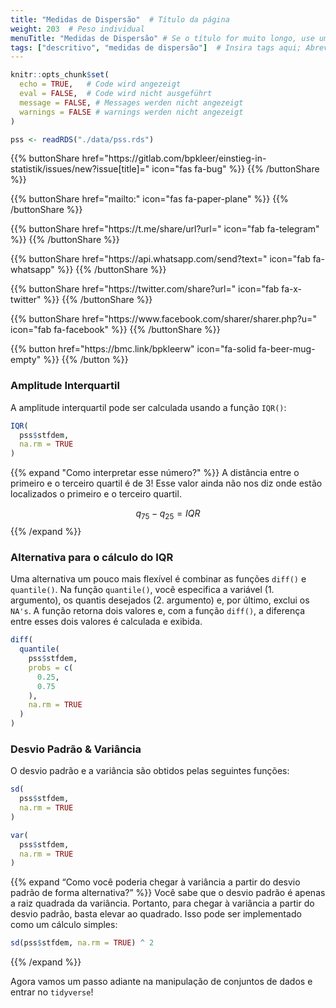 ```yaml
---
title: "Medidas de Dispersão"  # Título da página
weight: 203  # Peso individual
menuTitle: "Medidas de Dispersão" # Se o título for muito longo, use um título curto aqui
tags: ["descritivo", "medidas de dispersão"]  # Insira tags aqui; Abreviação do que acontece na página
---
```

```r
knitr::opts_chunk$set(
  echo = TRUE,   # Code wird angezeigt
  eval = FALSE,  # Code wird nicht ausgeführt
  message = FALSE, # Messages werden nicht angezeigt
  warnings = FALSE # warnings werden nicht angezeigt
)

pss <- readRDS("./data/pss.rds")   
```

{{% buttonShare href=\"https\:\/\/gitlab.com\/bpkleer\/einstieg-in-statistik\/issues\/new?issue[title]=\" icon=\"fas fa-bug\" %}} {{% /buttonShare %}} 

{{% buttonShare href=\"mailto\:\" icon=\"fas fa-paper-plane\" %}} {{% /buttonShare %}}

{{% buttonShare href=\"https\:\/\/t.me\/share\/url?url=\" icon=\"fab fa-telegram\" %}} {{% /buttonShare %}}

{{% buttonShare href=\"https\:\/\/api.whatsapp.com\/send?text=\" icon=\"fab fa-whatsapp\" %}} {{% /buttonShare %}}

{{% buttonShare href=\"https\:\/\/twitter.com\/share?url=\" icon=\"fab fa-x-twitter\" %}} {{% /buttonShare %}}

{{% buttonShare href=\"https\:\/\/www.facebook.com\/sharer\/sharer.php?u=\" icon=\"fab fa-facebook\" %}} {{% /buttonShare %}}

{{% button href=\"https\:\/\/bmc.link\/bpkleerw\" icon=\"fa-solid fa-beer-mug-empty\" %}} {{% /button %}}

### Amplitude Interquartil{.tabset .tabset-fade}
A amplitude interquartil pode ser calculada usando a função `IQR()`:
```r
IQR(
  pss$stfdem, 
  na.rm = TRUE
)
```

{{% expand \"Como interpretar esse número?\" %}}
A distância entre o primeiro e o terceiro quartil é de 3! Esse valor ainda não nos diz onde estão localizados o primeiro e o terceiro quartil.

$$q_{75} - q_{25} = IQR$$
{{% /expand %}}

### Alternativa para o cálculo do IQR
Uma alternativa um pouco mais flexível é combinar as funções `diff()` e `quantile()`. Na função `quantile()`, você especifica a variável ($1.$ argumento), os quantis desejados ($2.$ argumento) e, por último, exclui os `NA's`. A função retorna dois valores e, com a função `diff()`, a diferença entre esses dois valores é calculada e exibida.
```r
diff(
  quantile(
    pss$stfdem, 
    probs = c(
      0.25,
      0.75
    ),  
    na.rm = TRUE
  )
)   
```

### Desvio Padrão & Variância
O desvio padrão e a variância são obtidos pelas seguintes funções:
```r
sd(
  pss$stfdem, 
  na.rm = TRUE
)

var(
  pss$stfdem, 
  na.rm = TRUE
)
```

{{% expand "Como você poderia chegar à variância a partir do desvio padrão de forma alternativa?" %}}
Você sabe que o desvio padrão é apenas a raiz quadrada da variância. Portanto, para chegar à variância a partir do desvio padrão, basta elevar ao quadrado. Isso pode ser implementado como um cálculo simples:

```R
sd(pss$stfdem, na.rm = TRUE) ^ 2
```

{{% /expand %}}

Agora vamos um passo adiante na manipulação de conjuntos de dados e entrar no `tidyverse`!
